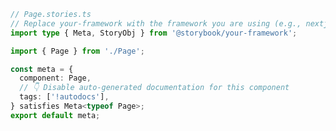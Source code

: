 ```ts
// Page.stories.ts
// Replace your-framework with the framework you are using (e.g., nextjs, vue3-vite)
import type { Meta, StoryObj } from '@storybook/your-framework';

import { Page } from './Page';

const meta = {
  component: Page,
  // 👇 Disable auto-generated documentation for this component
  tags: ['!autodocs'],
} satisfies Meta<typeof Page>;
export default meta;
```
